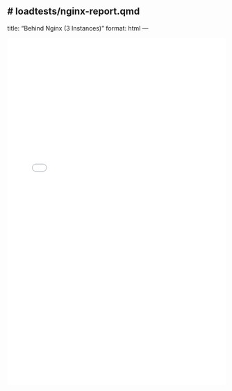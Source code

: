 # loadtests/nginx-report.qmd
---
title: "Behind Nginx (3 Instances)"
format: html
---

<iframe src="./locust-report-Nginx.html" width="100%" height="800px" style="border: none;"></iframe>

